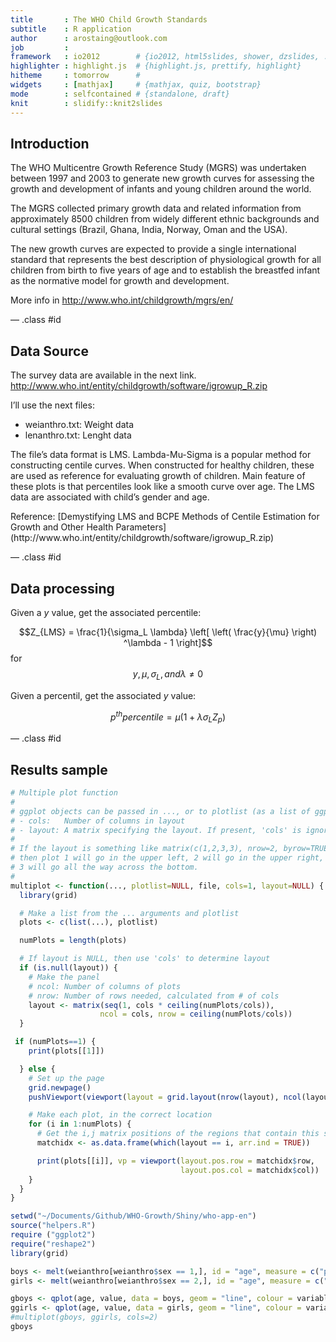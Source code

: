 ```yaml
---
title       : The WHO Child Growth Standards
subtitle    : R application
author      : arostaing@outlook.com
job         : 
framework   : io2012        # {io2012, html5slides, shower, dzslides, ...}
highlighter : highlight.js  # {highlight.js, prettify, highlight}
hitheme     : tomorrow      # 
widgets     : [mathjax]     # {mathjax, quiz, bootstrap}
mode        : selfcontained # {standalone, draft}
knit        : slidify::knit2slides
---
```


## Introduction

The WHO Multicentre Growth Reference Study (MGRS) was undertaken between 1997 and 2003 to generate new growth curves for assessing the growth and development of infants and young children around the world.

The MGRS collected primary growth data and related information from approximately 8500 children from widely different ethnic backgrounds and cultural settings (Brazil, Ghana, India, Norway, Oman and the USA).

The new growth curves are expected to provide a single international standard that represents the best description of physiological growth for all children from birth to five years of age and to establish the breastfed infant as the normative model for growth and development.

More info in <http://www.who.int/childgrowth/mgrs/en/>

--- .class #id 

## Data Source

The survey data are available in the next link.   
<http://www.who.int/entity/childgrowth/software/igrowup_R.zip>

I'll use the next files:   

- weianthro.txt: Weight data
- lenanthro.txt: Lenght data

The file's data format is LMS. Lambda-Mu-Sigma is a popular method for constructing centile curves.
When constructed for healthy children, these are used as reference for evaluating growth of children. Main feature of these plots is that percentiles look like a smooth curve over age.
The LMS data are associated with child's gender and age. 

Reference: [Demystifying LMS and BCPE Methods of Centile Estimation for Growth and Other Health Parameters] (http://www.who.int/entity/childgrowth/software/igrowup_R.zip)

--- .class #id 

## Data processing

Given a *y* value, get the associated percentile:

$$Z_{LMS} = \frac{1}{\sigma_L \lambda} \left[ \left( \frac{y}{\mu} \right) ^\lambda - 1 \right]$$ for $$y, \mu, \sigma_L, and \lambda \neq 0$$
   
   
Given a percentil, get the associated *y* value:

$$p^{th} percentile = \mu \left( 1 + \lambda \sigma_L Z_p  \right)$$

--- .class #id 

## Results sample

```r
# Multiple plot function
#
# ggplot objects can be passed in ..., or to plotlist (as a list of ggplot objects)
# - cols:   Number of columns in layout
# - layout: A matrix specifying the layout. If present, 'cols' is ignored.
#
# If the layout is something like matrix(c(1,2,3,3), nrow=2, byrow=TRUE),
# then plot 1 will go in the upper left, 2 will go in the upper right, and
# 3 will go all the way across the bottom.
#
multiplot <- function(..., plotlist=NULL, file, cols=1, layout=NULL) {
  library(grid)

  # Make a list from the ... arguments and plotlist
  plots <- c(list(...), plotlist)

  numPlots = length(plots)

  # If layout is NULL, then use 'cols' to determine layout
  if (is.null(layout)) {
    # Make the panel
    # ncol: Number of columns of plots
    # nrow: Number of rows needed, calculated from # of cols
    layout <- matrix(seq(1, cols * ceiling(numPlots/cols)),
                    ncol = cols, nrow = ceiling(numPlots/cols))
  }

 if (numPlots==1) {
    print(plots[[1]])

  } else {
    # Set up the page
    grid.newpage()
    pushViewport(viewport(layout = grid.layout(nrow(layout), ncol(layout))))

    # Make each plot, in the correct location
    for (i in 1:numPlots) {
      # Get the i,j matrix positions of the regions that contain this subplot
      matchidx <- as.data.frame(which(layout == i, arr.ind = TRUE))

      print(plots[[i]], vp = viewport(layout.pos.row = matchidx$row,
                                      layout.pos.col = matchidx$col))
    }
  }
}
```

```r
setwd("~/Documents/Github/WHO-Growth/Shiny/who-app-en")
source("helpers.R")
require ("ggplot2")
require("reshape2")
library(grid)

boys <- melt(weianthro[weianthro$sex == 1,], id = "age", measure = c("p5", "p20", "p50", "p80", "p95"))
girls <- melt(weianthro[weianthro$sex == 2,], id = "age", measure = c("p5", "p20", "p50", "p80", "p95"))

gboys <- qplot(age, value, data = boys, geom = "line", colour = variable) + ggtitle("Male (Kg / day)")
ggirls <- qplot(age, value, data = girls, geom = "line", colour = variable) + ggtitle("Female (Kg / day)")
#multiplot(gboys, ggirls, cols=2)
gboys

```

